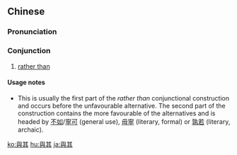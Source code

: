{{also|与其}}
==Chinese==
{{zh-forms|s=与其}}

===Pronunciation===
{{zh-pron
|m=yǔqí
|c=jyu5 kei4
|mn=qz:ír-kî/tp,xm:ú-kî/kh,zz:í-kî
|cat=con
}}

===Conjunction===
{{zh-con}}
# [[rather than]]

====Usage notes====
* This is usually the first part of the ''rather than'' conjunctional construction and occurs before the unfavourable alternative. The second part of the construction contains the more favourable of the alternatives and is headed by [[不如]]/[[寧可]] (general use), [[毋寧]] (literary, formal) or [[孰若]] (literary, archaic).

[[ko:與其]]
[[hu:與其]]
[[ja:與其]]